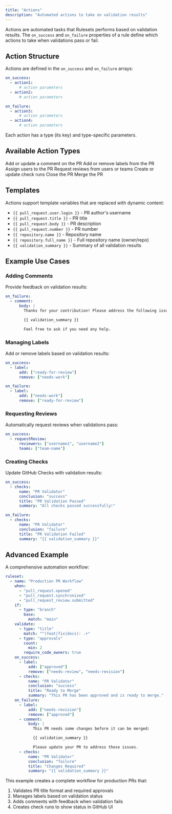 ```yaml
---
title: "Actions"
description: "Automated actions to take on validation results"
---
```


Actions are automated tasks that Rulesets performs based on validation results. The `on_success` and `on_failure` properties of a rule define which actions to take when validations pass or fail.

## Action Structure

Actions are defined in the `on_success` and `on_failure` arrays:

```yaml
on_success:
  - action1:
      # action parameters
  - action2:
      # action parameters

on_failure:
  - action3:
      # action parameters
  - action4:
      # action parameters
```

Each action has a type (its key) and type-specific parameters.

## Available Action Types

<CardGroup cols={2}>
  <Card title="Comment" icon="comment" href="/actions/comment">
    Add or update a comment on the PR
  </Card>
  <Card title="Label" icon="tag" href="/actions/label">
    Add or remove labels from the PR
  </Card>
  <Card title="Assign" icon="user-plus" href="/actions/assign">
    Assign users to the PR
  </Card>
  <Card title="Request Review" icon="eye" href="/actions/request-review">
    Request reviews from users or teams
  </Card>
  <Card title="Checks" icon="check-circle" href="/actions/checks">
    Create or update check runs
  </Card>
  <Card title="Close" icon="door-closed" href="/actions/close">
    Close the PR
  </Card>
  <Card title="Merge" icon="code-merge" href="/actions/merge">
    Merge the PR
  </Card>
</CardGroup>

## Templates

Actions support template variables that are replaced with dynamic content:

- `{{ pull_request.user.login }}` - PR author's username
- `{{ pull_request.title }}` - PR title
- `{{ pull_request.body }}` - PR description
- `{{ pull_request.number }}` - PR number
- `{{ repository.name }}` - Repository name
- `{{ repository.full_name }}` - Full repository name (owner/repo)
- `{{ validation_summary }}` - Summary of all validation results

## Example Use Cases

### Adding Comments

Provide feedback on validation results:

```yaml
on_failure:
  - comment:
      body: |
        Thanks for your contribution! Please address the following issues:

        {{ validation_summary }}

        Feel free to ask if you need any help.
```

### Managing Labels

Add or remove labels based on validation results:

```yaml
on_success:
  - label:
      add: ["ready-for-review"]
      remove: ["needs-work"]

on_failure:
  - label:
      add: ["needs-work"]
      remove: ["ready-for-review"]
```

### Requesting Reviews

Automatically request reviews when validations pass:

```yaml
on_success:
  - requestReview:
      reviewers: ["username1", "username2"]
      teams: ["team-name"]
```

### Creating Checks

Update GitHub Checks with validation results:

```yaml
on_success:
  - checks:
      name: "PR Validator"
      conclusion: "success"
      title: "PR Validation Passed"
      summary: "All checks passed successfully!"

on_failure:
  - checks:
      name: "PR Validator"
      conclusion: "failure"
      title: "PR Validation Failed"
      summary: "{{ validation_summary }}"
```

## Advanced Example

A comprehensive automation workflow:

```yaml
ruleset:
  - name: "Production PR Workflow"
    when:
      - "pull_request.opened"
      - "pull_request.synchronized"
      - "pull_request_review.submitted"
    if:
      - type: "branch"
        base:
          match: "main"
    validate:
      - type: "title"
        match: "^(feat|fix|docs): .+"
      - type: "approvals"
        count:
          min: 2
        require_code_owners: true
    on_success:
      - label:
          add: ["approved"]
          remove: ["needs-review", "needs-revision"]
      - checks:
          name: "PR Validator"
          conclusion: "success"
          title: "Ready to Merge"
          summary: "This PR has been approved and is ready to merge."
    on_failure:
      - label:
          add: ["needs-revision"]
          remove: ["approved"]
      - comment:
          body: |
            This PR needs some changes before it can be merged:

            {{ validation_summary }}

            Please update your PR to address these issues.
      - checks:
          name: "PR Validator"
          conclusion: "failure"
          title: "Changes Required"
          summary: "{{ validation_summary }}"
```

This example creates a complete workflow for production PRs that:

1. Validates PR title format and required approvals
2. Manages labels based on validation status
3. Adds comments with feedback when validation fails
4. Creates check runs to show status in GitHub UI
